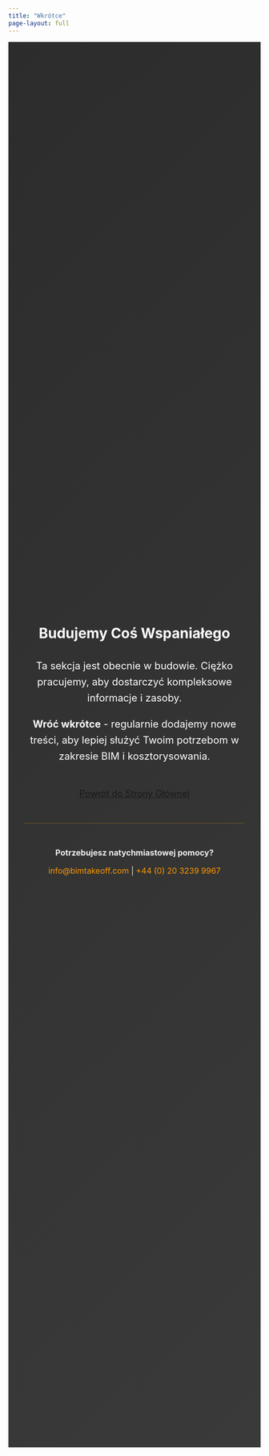 ```yaml
---
title: "Wkrótce"
page-layout: full
---
```


::: {style="min-height: 70vh; display: flex; align-items: center; justify-content: center; background: linear-gradient(135deg, #2C2C2C 0%, #3a3a3a 100%);"}
::: {style="text-align: center; max-width: 800px; padding: 48px 32px;"}

<i class="bi bi-tools" style="font-size: 120px; color: #FF9900; margin-bottom: 32px; display: block;"></i>

<h1 style="color: #FFFFFF; font-family: 'Inter', sans-serif; font-weight: 700;">Budujemy Coś Wspaniałego</h1>

::: {style="color: #FFFFFF; font-size: 20px; line-height: 1.6; margin: 32px 0;"}
Ta sekcja jest obecnie w budowie. Ciężko pracujemy, aby dostarczyć kompleksowe informacje i zasoby.

**Wróć wkrótce** - regularnie dodajemy nowe treści, aby lepiej służyć Twoim potrzebom w zakresie BIM i kosztorysowania.
:::

::: {style="margin-top: 48px;"}
[<i class="bi bi-house-door"></i> Powrót do Strony Głównej](index.qmd){.cta-primary style="font-size: 18px; padding: 16px 48px;"}
:::

::: {style="margin-top: 48px; padding-top: 32px; border-top: 1px solid rgba(255, 153, 0, 0.3);"}
::: {style="color: #F0F0F0; font-size: 16px;"}
**Potrzebujesz natychmiastowej pomocy?**

<p style="margin: 16px 0;">
<a href="mailto:info@bimtakeoff.com" style="color: #FF9900; text-decoration: none;">info@bimtakeoff.com</a> | 
<a href="tel:+442032399967" style="color: #FF9900; text-decoration: none;">+44 (0) 20 3239 9967</a>
</p>
:::
:::

:::
:::
